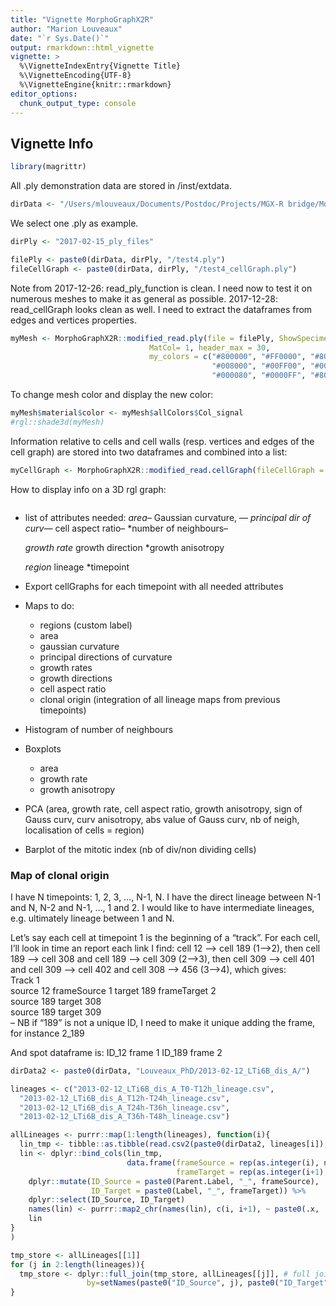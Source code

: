 ```yaml
---
title: "Vignette MorphoGraphX2R"
author: "Marion Louveaux"
date: "`r Sys.Date()`"
output: rmarkdown::html_vignette
vignette: >
  %\VignetteIndexEntry{Vignette Title}
  %\VignetteEncoding{UTF-8}
  %\VignetteEngine{knitr::rmarkdown}
editor_options: 
  chunk_output_type: console
---
```


## Vignette Info

```r
library(magrittr)
```


All .ply demonstration data are stored in /inst/extdata.
```r
dirData <- "/Users/mlouveaux/Documents/Postdoc/Projects/MGX-R bridge/MorphoGraphX2R/inst/extdata/"
```

We select one .ply as example.
```r
dirPly <- "2017-02-15_ply_files"

filePly <- paste0(dirData, dirPly, "/test4.ply")
fileCellGraph <- paste0(dirData, dirPly, "/test4_cellGraph.ply")

```


Note from 2017-12-26: read_ply_function is clean. I need now to test it on numerous meshes to make it as general as possible.
2017-12-28: read_cellGraph looks clean as well. I need to extract the dataframes from edges and vertices properties.



```r
myMesh <- MorphoGraphX2R::modified_read.ply(file = filePly, ShowSpecimen = TRUE, addNormals = TRUE,
                               MatCol= 1, header_max = 30,
                               my_colors = c("#800000", "#FF0000", "#808000", "#FFFF00",
                                             "#008000", "#00FF00", "#008080", "#00FFFF",
                                             "#000080", "#0000FF", "#800080", "#FF00FF"))
```

To change mesh color and display the new color:
```r
myMesh$material$color <- myMesh$allColors$Col_signal
#rgl::shade3d(myMesh)
```

Information relative to cells and cell walls (resp. vertices and edges of the cell graph) are stored into two dataframes and combined into a list:
```r
myCellGraph <- MorphoGraphX2R::modified_read.cellGraph(fileCellGraph = fileCellGraph, header_max = 30)
```

How to display info on a 3D rgl graph:

```r

```

- list of attributes needed: 
    *area--
    *Gaussian curvature, ---
    *principal dir of curv---
    *cell aspect ratio--
    *number of neighbours--

    *growth rate
    *growth direction
    *growth anisotropy
    
    *region
    *lineage
    *timepoint
- Export cellGraphs for each timepoint with all needed attributes
- Maps to do:
  - regions (custom label)
  - area
  - gaussian curvature
  - principal directions of curvature
  - growth rates
  - growth directions
  - cell aspect ratio
  - clonal origin (integration of all lineage maps from previous timepoints)
- Histogram of number of neighbours
- Boxplots
  - area
  - growth rate
  - growth anisotropy 
- PCA (area, growth rate, cell aspect ratio, growth anisotropy, sign of Gauss curv, curv anisotropy, abs value of Gauss curv, nb of neigh, localisation of cells = region)
- Barplot of the mitotic index (nb of div/non dividing cells)



### Map of clonal origin

I have N timepoints: 1, 2, 3, ..., N-1, N. I have the direct lineage between N-1 and N, N-2 and N-1, ..., 1 and 2. I would like to have intermediate lineages, e.g. ultimately lineage between 1 and N.

Let's say each cell at timepoint 1 is the beginning of a "track". For each cell, I'll look in time an report each link I find: cell 12 --> cell 189 (1-->2), then cell 189 --> cell 308 and cell 189 --> cell 309 (2-->3), then cell 309 --> cell 401 and cell 309 --> cell 402  and cell 308 --> 456 (3-->4), which gives:      
Track 1      
source 12 frameSource 1 target 189 frameTarget 2       
source 189 target 308       
source 189 target 309       
-- NB if "189" is not a unique ID, I need to make it unique adding the frame, for instance 2_189

And spot dataframe is:
ID_12 frame 1
ID_189 frame 2


```r
dirData2 <- paste0(dirData, "Louveaux_PhD/2013-02-12_LTi6B_dis_A/")

lineages <- c("2013-02-12_LTi6B_dis_A_T0-T12h_lineage.csv", 
  "2013-02-12_LTi6B_dis_A_T12h-T24h_lineage.csv",
  "2013-02-12_LTi6B_dis_A_T24h-T36h_lineage.csv",
  "2013-02-12_LTi6B_dis_A_T36h-T48h_lineage.csv")

allLineages <- purrr::map(1:length(lineages), function(i){
  lin_tmp <- tibble::as.tibble(read.csv2(paste0(dirData2, lineages[i]), header = TRUE, sep = ","))
  lin <- dplyr::bind_cols(lin_tmp, 
                          data.frame(frameSource = rep(as.integer(i), nrow(lin_tmp)),
                                     frameTarget = rep(as.integer(i+1), nrow(lin_tmp)))) %>%
    dplyr::mutate(ID_Source = paste0(Parent.Label, "_", frameSource),
                  ID_Target = paste0(Label, "_", frameTarget)) %>%
    dplyr::select(ID_Source, ID_Target)
    names(lin) <- purrr::map2_chr(names(lin), c(i, i+1), ~ paste0(.x, .y))
    lin
}
)

tmp_store <- allLineages[[1]]
for (j in 2:length(lineages)){
  tmp_store <- dplyr::full_join(tmp_store, allLineages[[j]], # full join or left join?
                 by=setNames(paste0("ID_Source", j), paste0("ID_Target", j)))
}

```






